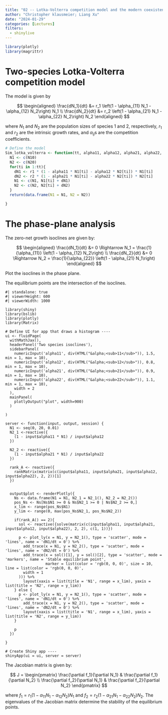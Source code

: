 ```yaml
---
title: "02 -- Lotka-Volterra competition model and the modern coexistence theory"
author: "Christopher klausmeier; Liang Xu"
date: "2024-01-29"
categories: [Lectures]
filters:
  - shinylive
---
```


```r
library(plotly)
library(magrittr)
```

# Two-species Lotka-Volterra competition model

The model is given by

$$
\begin{aligned}
\frac{dN_1}{dt} &= r_1 \left(1 - \alpha_{11} N_1 - \alpha_{12} N_2\right) N_1 \\
\frac{dN_2}{dt} &= r_2 \left(1 - \alpha_{21} N_1 - \alpha_{22} N_2\right) N_2
\end{aligned}
$$

where $N_1$ and $N_2$ are the population sizes of species 1 and 2, respectively, $r_1$ and $r_2$ are the intrinsic growth rates, and $\alpha_{ij}$s are the competition coefficients.

```r
# Define the model
Sim_lotka_volterra <- function(tt, alpha11, alpha12, alpha21, alpha22, r1, r2, N10, N20) {
  N1 <- c(N10)
  N2 <- c(N20)
  for(ti in 1:tt){
    dN1 <- r1 * (1 - alpha11 * N1[ti] - alpha12 * N2[ti]) * N1[ti]
    dN2 <- r2 * (1 - alpha21 * N1[ti] - alpha22 * N2[ti]) * N2[ti]
    N1 <- c(N1, N1[ti] + dN1)
    N2 <- c(N2, N2[ti] + dN2)
  }
  return(data.frame(N1 = N1, N2 = N2))

}
```

# The phase-plane analysis

The zero-net growth isoclines are given by:

$$
\begin{aligned}
\frac{dN_1}{dt} &= 0 \Rightarrow N_1 = \frac{1}{\alpha_{11}} \left(1 - \alpha_{12} N_2\right) \\
\frac{dN_2}{dt} &= 0 \Rightarrow N_2 = \frac{1}{\alpha_{22}} \left(1 - \alpha_{21} N_1\right)
\end{aligned}
$$

Plot the isoclines in the phase plane.

The equilibrium points are the intersection of the isoclines.

```shinylive-r
#| standalone: true
#| viewerHeight: 600
#| viewerWidth: 1000

library(shiny)
library(bslib)
library(plotly)
library(Matrix)

# Define UI for app that draws a histogram ----
ui <- fluidPage(
  withMathJax(),
  headerPanel('Two species isoclines'),
  sidebarPanel(
    numericInput('alpha11', div(HTML("&alpha;<sub>11</sub>")), 1.5, min = 1, max = 10),
    numericInput('alpha12', div(HTML("&alpha;<sub>12</sub>")), 0.8, min = 1, max = 10),
    numericInput('alpha21', div(HTML("&alpha;<sub>21</sub>")), 0.9, min = 1, max = 10),
    numericInput('alpha22', div(HTML("&alpha;<sub>22</sub>")), 1.1, min = 1, max = 10),
    width = 2
  ),
  mainPanel(
    plotlyOutput("plot", width=900)
  )
  
)

server <- function(input, output, session) {
  N1 <- seq(0, 20, 0.01)
  N2_1 <-reactive({
    (1 - input$alpha11 * N1) / input$alpha12 
  })
  
  N2_2 <- reactive({
    (1 - input$alpha21 * N1) / input$alpha22
  })
  
  rank_A <- reactive({
    rankMatrix(matrix(c(input$alpha11, input$alpha21, input$alpha12, input$alpha22), 2, 2))[1]
  })
  
  
  output$plot <- renderPlotly({
    Ns <- data.frame(N1 = N1, N2_1 = N2_1(), N2_2 = N2_2())
    pos_Ns <- Ns[Ns$N1 >= 0 & Ns$N2_1 >= 0 | Ns$N2_2 >= 0,]
    x_lim <- range(pos_Ns$N1)
    y_lim <- range(0, max(pos_Ns$N2_1, pos_Ns$N2_2))
    
    if(rank_A() == 2){
      sol <- reactive({solve(matrix(c(input$alpha11, input$alpha21, input$alpha12, input$alpha22), 2, 2), c(1, 1))})
      
      p <- plot_ly(x = N1, y = N2_1(), type = 'scatter', mode = 'lines', name = 'dN1/dt = 0') %>%
        add_trace(x = N1, y = N2_2(), type = 'scatter', mode = 'lines', name = 'dN2/dt = 0') %>%
        add_trace(x = sol()[1], y = sol()[2], type = 'scatter', mode = 'markers', name = 'Stable equilibrium point',
                  marker = list(color = 'rgb(0, 0, 0)', size = 10, line = list(color = 'rgb(0, 0, 0)',
        width = 1
      ))) %>%
        layout(xaxis = list(title = 'N1', range = x_lim), yaxis = list(title = 'N2', range = y_lim))
    } else {
      p <- plot_ly(x = N1, y = N2_1(), type = 'scatter', mode = 'lines', name = 'dN1/dt = 0') %>%
        add_trace(x = N1, y = N2_2(), type = 'scatter', mode = 'lines', name = 'dN2/dt = 0') %>%
        layout(xaxis = list(title = 'N1', range = x_lim), yaxis = list(title = 'N2', range = y_lim))
    }
    
    p
  })
  
}

# Create Shiny app ----
shinyApp(ui = ui, server = server)
```


The Jacobian matrix is given by:

$$
J = \begin{pmatrix}
\frac{\partial f_1}{\partial N_1} & \frac{\partial f_1}{\partial N_2} \\
\frac{\partial f_2}{\partial N_1} & \frac{\partial f_2}{\partial N_2}
\end{pmatrix}
$$

where $f_1 = r_1 \left(1 - \alpha_{11} N_1 - \alpha_{12} N_2\right) N_1$ and $f_2 = r_2 \left(1 - \alpha_{21} N_1 - \alpha_{22} N_2\right) N_2$. The eigenvalues of the Jacobian matrix determine the stability of the equilibrium points.
